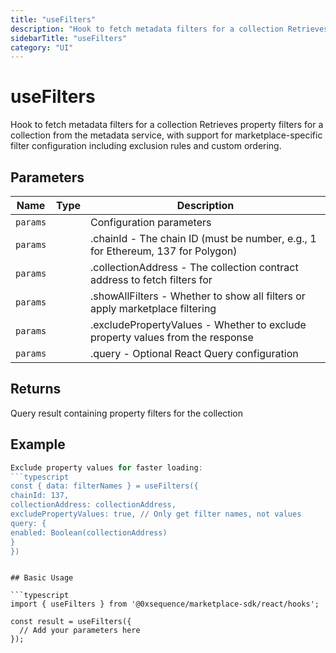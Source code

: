 ```yaml
---
title: "useFilters"
description: "Hook to fetch metadata filters for a collection Retrieves property filters for a collection from the metadata service, with support for marketplace-specific filter configuration including exclusion rules and custom ordering."
sidebarTitle: "useFilters"
category: "UI"
---
```


# useFilters

Hook to fetch metadata filters for a collection Retrieves property filters for a collection from the metadata service, with support for marketplace-specific filter configuration including exclusion rules and custom ordering.

## Parameters

| Name | Type | Description |
|------|------|-------------|
| `params` |  | Configuration parameters |
| `params` |  | .chainId - The chain ID (must be number, e.g., 1 for Ethereum, 137 for Polygon) |
| `params` |  | .collectionAddress - The collection contract address to fetch filters for |
| `params` |  | .showAllFilters - Whether to show all filters or apply marketplace filtering |
| `params` |  | .excludePropertyValues - Whether to exclude property values from the response |
| `params` |  | .query - Optional React Query configuration |

## Returns

Query result containing property filters for the collection

## Example

```typescript
Exclude property values for faster loading:
```typescript
const { data: filterNames } = useFilters({
chainId: 137,
collectionAddress: collectionAddress,
excludePropertyValues: true, // Only get filter names, not values
query: {
enabled: Boolean(collectionAddress)
}
})
```
```

## Basic Usage

```typescript
import { useFilters } from '@0xsequence/marketplace-sdk/react/hooks';

const result = useFilters({
  // Add your parameters here
});
```

